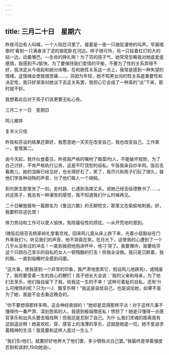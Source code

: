 ```yaml
---
---
---
```

title: 三月二十日　星期六
---




昨夜河边有人叫喊，一个人陷在河里了。接着是一夜一只骆驼凄惨的叫声。早晨唱歌时‘看到一只满身涂了泥的骆驼卧在河边，样子很可怜，另一只挂着红灯的大的站一边，动着嘴巴。―生命的挣扎啊！为了芬的孩子气，她常常忽略我对她底爱底感情，我感到不J愉快。为了要保持我们爱情的平衡，不要为了性的关系弄得不好，我决定从今夜起和她分床睡，在和她性关系这一点上，我常是感到一种失望的情绪，这情绪会使我很苦痛……。芬因为年轻，她不知男女间的性关系底重要性和决定性，我只好渐渐对她淡下去这关系罢，我担心它会成了一种真的“淡”下来，那时就不妙。

我想着此后对于孩子们该更要无私心些。





三月二十一日　星期日


鸣儿被摔

复辛义只信

昨夜和芬谈的结果还算好，我愿意她一天天在改变自己，我也改变自己，工作第一，爱情第二。

由今天起，我作伙食委员，昨夜我严格的嘱咐了做菜l均人，不能破坏规矩，为了白己讨好，不肯严格执行公务，这是不叮饶恕的自私。午饭我亲自炒羊肉。饭后去看歌儿，她的湿癣已经见好，也长得好石了，笑了，我尽兴和孩子们玩了很久，替他们学各种动物的声音，分了他们每人一个胡桃。

到刘医生那里坐了一刻，走时路．匕遇到洛南丈夫，说她己经去绥德教书了……。对这孩子，我总有一种凄苦的感觉，我不知道我们什么时候再见。

二十日解放报有一篇题名为《鲁迅六敢》的无聊短文，那里又在偷偷地刺我，好，我要积存这仇恨！

体力劳动和工作可以使人愉快，免除庸俗性的烦扰。―从开荒地时感到。

l瑰饭后陪芬去杨家岭礼堂看京戏，回来鸣儿竟从床上跌下来，光着小屁股站在门外等我们‘r。听见我们的声音，他不哭竟在笑。在月光下，这使我的心遭到了一个几乎从没有过的冲击！一直到我把他抱进怀中，他刁‘哭了。我要爆炸，我要给芬这个只顾白己享乐的自私的女人一顿残酷的打击！但我全没做。我只是沉默着，我的胸，一直到临睡时全感到闷塞。

“这次事，使我感到一个非常的印象，我严肃地思索它，假设鸣儿他跌死r，或残废了，我将要受着一生的良心的鞭打！孩子他长大会说：‘我的父亲和母亲，为了他们去享乐，他们独自留下了我，给我这一生的不幸！’这种可着耻的自私，还有‘什么可掩饰的呢？只为r一J．飘享乐啊！”我这是说给自己，也是说给她，如果不是为了她，我是不会去看这晚会的。

“你不要想得那样多啊，这会神经衰弱的！”她却是显得那样平淡！对于这样凡事不懂得作一番严肃、深刻思索的人，我感到极端憎恶私！愤怒了！她是只懂得一点感官享乐和出风头要去唱戏啊！但我还是忍耐了自己。为什·么我们灵魂的距离竟有这般遥远啊！她喜欢吃、穿、感官上的浅薄的享乐，这就是她底一切，她不爱追求着精神的生活！我竟要和这样人度过一生么？

“我们生r他们，就要好好地养大了他们罢，多少牺牲点白己罢。”我最终是带着强度忍耐和讽刺l,f9向她说r。
